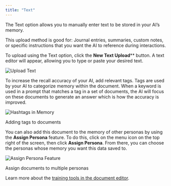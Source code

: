 ```yaml
---
title: "Text"
---
```


The Text option allows you to manually enter text to be stored in your AI’s memory.

This upload method is good for:
Journal entries, summaries, custom notes, or specific instructions that you want the AI to reference during interactions.

To upload using the Text option, click the **New Text Upload**\*\* button. A text editor will appear, allowing you to type or paste your desired text.

<img alt="Upload Text" classname="block dark:hidden" src="/images/upload-text-1.gif" />

To increase the recall accuracy of your AI, add relevant tags. Tags are used by your AI to categorize memory within the document. When a keyword is used in a prompt that matches a tag in a set of documents, the AI will focus on these documents to generate an answer which is how the accuracy is improved.

<img alt="Hashtags in Memory" classname="block dark:hidden" src="/images/upload-text-2.gif" />

Adding tags to documents

You can also add this document to the memory of other personas by using the **Assign Persona** feature. To do this, click on the menu icon on the top right of the screen, then click **Assign Persona**. From there, you can choose the personas whose memory you want this data saved to.

<img alt="Assign Persona Feature" classname="block dark:hidden" src="/images/upload-text-3.gif" />

Assign documents to multiple personas

Learn more about the [training tools in the document editor](/o/nbVBaUyixnBYw8JgeVIt/s/dbMN7r709l6jIY1z4OHN/training-your-ai/training-tools-in-the-document-editor).